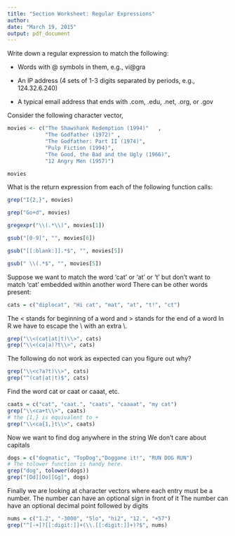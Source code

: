 ```yaml
---
title: "Section Worksheet: Regular Expressions"
author: 
date: "March 19, 2015"
output: pdf_document
---
```



Write down a regular expression to match the following:

* Words with @ symbols in them, e.g., vi@gra

* An IP address (4 sets of 1-3 digits separated by periods, e.g., 124.32.6.240)
* A typical email address that ends with .com, .edu, .net, .org, or .gov

Consider the following character vector,
```r
movies <- c("The Shawshank Redemption (1994)"   ,
            "The Godfather (1972)" ,
            "The Godfather: Part II (1974)",
            "Pulp Fiction (1994)",
            "The Good, the Bad and the Ugly (1966)",
            "12 Angry Men (1957)")
```
```r
movies
```
What is the return expression from each of the following function calls:
```r
grep("I{2,}", movies)
```

```r
grep("Go+d", movies)
```

```r
gregexpr("\\(.*\\)", movies[1])
```

```r
gsub("[0-9]", "", movies[6])
```

```r
gsub("[[:blank:]].*$", "", movies[5])
```

```r
gsub(" \\(.*$", "", movies[5])
```


 Suppose we want to match the word 'cat' or 'at' or 't' but
 don't want to match 'cat' embedded within another word
 There can be other words present:
```r
cats = c("diplocat", "Hi cat", "mat", "at", "t!", "ct")
```
The \< stands for beginning of a word and
 \> stands for the end of a word
In R we have to escape the \\ with an extra \\.
```r
grep("\\<(cat|at|t)\\>", cats)
grep("\\<(ca|a)?t\\>", cats)
```

The following do not work as expected can you figure out why?
```r
grep("\\<c?a?t)\\>", cats)
grep("^(cat|at|t)$", cats)
```


Find the word cat or caat or caaat, etc.
```r
caats = c("cat", "caat.", "caats", "caaaat", "my cat")
grep("\\<ca+t\\>", caats)
# the {1,} is equivalent to +
grep("\\<ca{1,}t\\>", caats)
```

 Now we want to find dog anywhere in the string
 We don't care about capitals
```r
dogs = c("dogmatic", "TopDog","Doggone it!", "RUN DOG RUN")
# The tolower function is handy here.
grep("dog", tolower(dogs))
grep("[Dd][Oo][Gg]", dogs)
```

Finally we are looking at character vectors where
 each entry must be a number.
 The number can have an optional sign in front of it
 The number can have an optional decimal point followed by digits
```r
nums = c("1.2", "-3000", "5lo", "hi2", "12.", "+57")
grep("^[-+]?[[:digit:]]+(\\.[[:digit:]]+)?$", nums)
```

